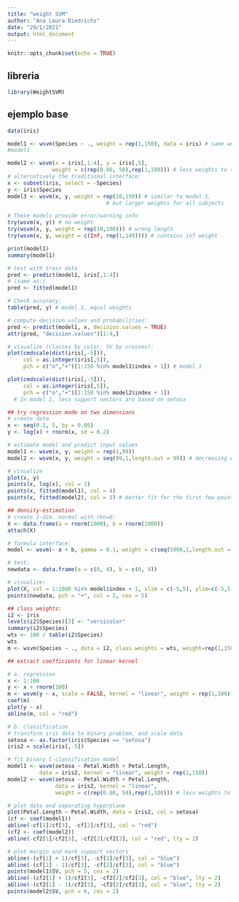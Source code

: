 ```yaml
---
title: "weight SVM"
author: "Ana Laura Diedrichs"
date: "29/1/2021"
output: html_document
---
```


```r
knitr::opts_chunk$set(echo = TRUE)
```

## libreria

```r
library(WeightSVM)
```


## ejemplo base 

```r
data(iris)

```

```r

model1 <- wsvm(Species ~ ., weight = rep(1,150), data = iris) # same weights
#model1
```

```r
model2 <- wsvm(x = iris[,1:4], y = iris[,5],
              weight = c(rep(0.08, 50),rep(1,100))) # less weights to setosa
# alternatively the traditional interface:
x <- subset(iris, select = -Species)
y <- iris$Species
model3 <- wsvm(x, y, weight = rep(10,150)) # similar to model 1,
                               # but larger weights for all subjects

# These models provide error/warning info
try(wsvm(x, y)) # no weight
try(wsvm(x, y, weight = rep(10,100))) # wrong length
try(wsvm(x, y, weight = c(Inf, rep(1,149)))) # contains inf weight

print(model1)
summary(model1)
```

```r
# test with train data
pred <- predict(model1, iris[,1:4])
# (same as:)
pred <- fitted(model1)

# Check accuracy:
table(pred, y) # model 1, equal weights

# compute decision values and probabilities:
pred <- predict(model1, x, decision.values = TRUE)
attr(pred, "decision.values")[1:4,]

# visualize (classes by color, SV by crosses):
plot(cmdscale(dist(iris[,-5])),
     col = as.integer(iris[,5]),
     pch = c("o","+")[1:150 %in% model1$index + 1]) # model 1
```


```r
plot(cmdscale(dist(iris[,-5])),
     col = as.integer(iris[,5]),
     pch = c("o","+")[1:150 %in% model2$index + 1])
  # In model 2, less support vectors are based on setosa
```

```r
## try regression mode on two dimensions
# create data
x <- seq(0.1, 5, by = 0.05)
y <- log(x) + rnorm(x, sd = 0.2)

# estimate model and predict input values
model1 <- wsvm(x, y, weight = rep(1,99))
model2 <- wsvm(x, y, weight = seq(99,1,length.out = 99)) # decreasing weights

# visualize
plot(x, y)
points(x, log(x), col = 2)
points(x, fitted(model1), col = 4)
points(x, fitted(model2), col = 3) # better fit for the first few points

## density-estimation
# create 2-dim. normal with rho=0:
X <- data.frame(a = rnorm(1000), b = rnorm(1000))
attach(X)

# formula interface:
model <- wsvm(~ a + b, gamma = 0.1, weight = c(seq(5000,1,length.out = 500),1:500))

# test:
newdata <- data.frame(a = c(0, 4), b = c(0, 4))

# visualize:
plot(X, col = 1:1000 %in% model$index + 1, xlim = c(-5,5), ylim=c(-5,5))
points(newdata, pch = "+", col = 2, cex = 5)

## class weights:
i2 <- iris
levels(i2$Species)[3] <- "versicolor"
summary(i2$Species)
wts <- 100 / table(i2$Species)
wts
m <- wsvm(Species ~ ., data = i2, class.weights = wts, weight=rep(1,150))

## extract coefficients for linear kernel

# a. regression
x <- 1:100
y <- x + rnorm(100)
m <- wsvm(y ~ x, scale = FALSE, kernel = "linear", weight = rep(1,100))
coef(m)
plot(y ~ x)
abline(m, col = "red")

# b. classification
# transform iris data to binary problem, and scale data
setosa <- as.factor(iris$Species == "setosa")
iris2 = scale(iris[,-5])

# fit binary C-classification model
model1 <- wsvm(setosa ~ Petal.Width + Petal.Length,
          data = iris2, kernel = "linear", weight = rep(1,150))
model2 <- wsvm(setosa ~ Petal.Width + Petal.Length,
               data = iris2, kernel = "linear",
               weight = c(rep(0.08, 50),rep(1,100))) # less weights to setosa

# plot data and separating hyperplane
plot(Petal.Length ~ Petal.Width, data = iris2, col = setosa)
(cf <- coef(model1))
abline(-cf[1]/cf[3], -cf[2]/cf[3], col = "red")
(cf2 <- coef(model2))
abline(-cf2[1]/cf2[3], -cf2[2]/cf2[3], col = "red", lty = 2)

# plot margin and mark support vectors
abline(-(cf[1] + 1)/cf[3], -cf[2]/cf[3], col = "blue")
abline(-(cf[1] - 1)/cf[3], -cf[2]/cf[3], col = "blue")
points(model1$SV, pch = 5, cex = 2)
abline(-(cf2[1] + 1)/cf2[3], -cf2[2]/cf2[3], col = "blue", lty = 2)
abline(-(cf2[1] - 1)/cf2[3], -cf2[2]/cf2[3], col = "blue", lty = 2)
points(model2$SV, pch = 6, cex = 2)
```

